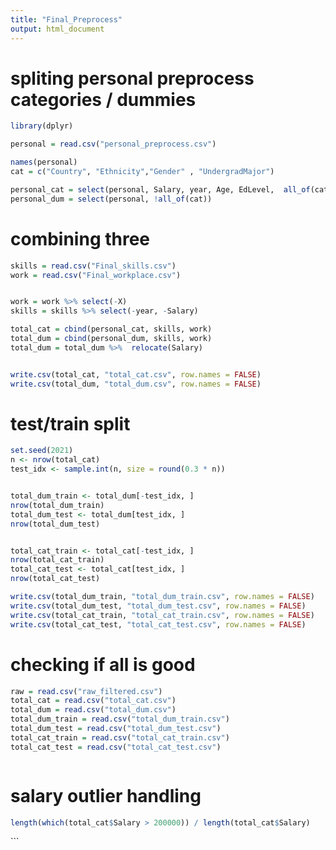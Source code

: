 ```yaml
---
title: "Final_Preprocess"
output: html_document
---
```


# spliting personal preprocess  categories / dummies
```r
library(dplyr)

personal = read.csv("personal_preprocess.csv")

names(personal)
cat = c("Country", "Ethnicity","Gender" , "UndergradMajor")

personal_cat = select(personal, Salary, year, Age, EdLevel,  all_of(cat))
personal_dum = select(personal, !all_of(cat))

```


# combining three
```r

skills = read.csv("Final_skills.csv")
work = read.csv("Final_workplace.csv")


work = work %>% select(-X)
skills = skills %>% select(-year, -Salary)

total_cat = cbind(personal_cat, skills, work)
total_dum = cbind(personal_dum, skills, work)
total_dum = total_dum %>%  relocate(Salary)


write.csv(total_cat, "total_cat.csv", row.names = FALSE)
write.csv(total_dum, "total_dum.csv", row.names = FALSE)
```





# test/train split
```r
set.seed(2021)
n <- nrow(total_cat)
test_idx <- sample.int(n, size = round(0.3 * n))


total_dum_train <- total_dum[-test_idx, ]
nrow(total_dum_train)
total_dum_test <- total_dum[test_idx, ]
nrow(total_dum_test)


total_cat_train <- total_cat[-test_idx, ]
nrow(total_cat_train)
total_cat_test <- total_cat[test_idx, ]
nrow(total_cat_test)

write.csv(total_dum_train, "total_dum_train.csv", row.names = FALSE)
write.csv(total_dum_test, "total_dum_test.csv", row.names = FALSE)
write.csv(total_cat_train, "total_cat_train.csv", row.names = FALSE)
write.csv(total_cat_test, "total_cat_test.csv", row.names = FALSE)

```


# checking if all is good
```r

raw = read.csv("raw_filtered.csv")
total_cat = read.csv("total_cat.csv")
total_dum = read.csv("total_dum.csv")
total_dum_train = read.csv("total_dum_train.csv")
total_dum_test = read.csv("total_dum_test.csv")
total_cat_train = read.csv("total_cat_train.csv")
total_cat_test = read.csv("total_cat_test.csv")



```



# salary outlier handling
```r

length(which(total_cat$Salary > 200000)) / length(total_cat$Salary)


```




```





